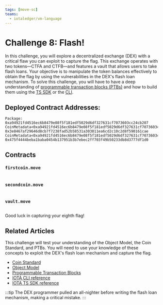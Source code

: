 ```yaml
---
tags: [move-sc]
teams:
  - iotaledger/vm-language
---
```


# Challenge 8: Flash!

In this challenge, you will explore a decentralized exchange (DEX) with a critical flaw you can exploit to capture the flag. This exchange operates with two tokens—CTFA and CTFB—and features a vault that allows users to take flash loans. Your objective is to manipulate the token balances effectively to obtain the flag by using the vulnerabilities in the DEX's flash loan mechanism. 
To solve this challenge, you will have to have a deep understanding of [programmable transaction blocks (PTBs)](../iota-101/transactions/ptb/programmable-transaction-blocks-overview.mdx) and how to build them using the [TS SDK](../iota-101/transactions/ptb/building-programmable-transaction-blocks-ts-sdk.mdx) or the [CLI](../../references/cli/ptb.mdx).

## Deployed Contract Addresses:
```
Package: 0xa94921fd4516ec6b8479e08f5f181edf5029d6df327631cf7073603cc24cb207
CoinMetadata<0xa94921fd4516ec6b8479e08f5f181edf5029d6df327631cf7073603cc24cb207::ctfa::CTFA>: 0x3e8467af29646d8cb7f7238fad52b58531a303011ea6cd2c10c2d8f590161cae
CoinMetadata<0xa94921fd4516ec6b8479e08f5f181edf5029d6df327631cf7073603cc24cb207::ctfb::CTFB>: 0x475f4444beba1baba0454b137951b3b7ebec2ff703f49b50233db8d3777df1d0
```

## Contracts

### `firstcoin.move`
```move file=<rootDir>/docs/examples/move/ctf/challenge_8/sources/firstcoin.move
```

### `secondcoin.move`
```move file=<rootDir>/docs/examples/move/ctf/challenge_8/sources/secondcoin.move
```

### `vault.move`
```move file=<rootDir>/docs/examples/move/ctf/challenge_8/sources/vault.move
```

Good luck in capturing your eighth flag!


## Related Articles
This challenge will test your understanding of the Object Model, the Coin Standard, and PTBs. You will need to use your knowledge of these concepts to exploit the DEX's flash loan mechanism and capture the flag.

- [Coin Standard](../standards/coin.mdx)
- [Object Model](../iota-101/objects/object-model.mdx)
- [Programmable Transaction Blocks](../iota-101/transactions/ptb/programmable-transaction-blocks-overview.mdx)
- [IOTA CLI reference](../../references/cli/ptb.mdx)
- [IOTA TS SDK reference](../iota-101/transactions/ptb/building-programmable-transaction-blocks-ts-sdk.mdx)



:::tip
The DEX programmer pulled an all-nighter before writing the flash loan mechanism, making a critical mistake.
:::




<ChallengeVerifier expectedObjectType="0xa94921fd4516ec6b8479e08f5f181edf5029d6df327631cf7073603cc24cb207::vault::Flag" challengeNumber="8" nftName="Flash"/>